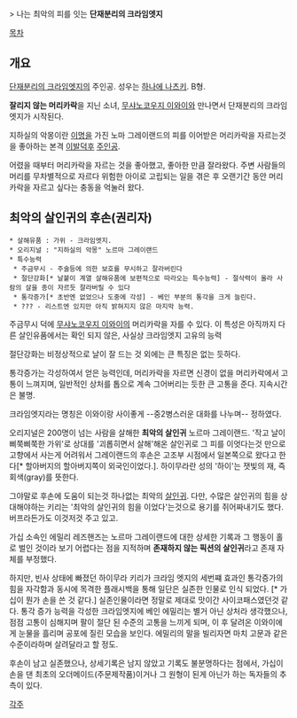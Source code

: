 > 나는 최악의 피를 잇는 '''단재분리의 크라임엣지'''

[[목차]]

== 개요 ==
[[단재분리의 크라임엣지]]의 주인공. 성우는 [[하나에 나츠키]]. B형.

'''잘리지 않는 머리카락'''을 지닌 소녀, [[무샤노코우지 이와이]]와 만나면서 단재분리의 크라임엣지가 시작된다.

지하실의 악몽이란 [[이명]]을 가진 노마 그레이랜드의 피를 이어받은 머리카락을 자르는것을 좋아하는 본격 [[이발]][[덕후]] [[주인공]].

어렸을 때부터 머리카락을 자르는 것을 좋아했고, 좋아한 만큼 잘라왔다. 주변 사람들의 머리를 무차별적으로 자르다 위험한 아이로 고립되는 일을 겪은 후 오랜기간 동안 머리카락을 자르고 싶다는 충동을 억눌러 왔다.

== 최악의 살인귀의 후손(권리자) ==

 * 살해유품 : 가위 - 크라임엣지.
 * 오리지널 : "지하실의 악몽" 노르마 그레이랜드
 * 특수능력
  * 주금무시 - 주술등에 의한 보호를 무시하고 잘라버린다
  * 절단강화[* 날붙이 계열 살해유품에 보편적으로 따라오는 특수능력] - 절삭력이 올라 사람의 살을 종이 자르듯 잘라버릴 수 있다
  * 통각증가[* 초반엔 없었으나 도중에 각성] - 베인 부분의 통각을 크게 늘린다.
  * ??? - 리스트엔 있지만 아직 밝혀지지 않은 마지막 능력.

주금무시 덕에 [[무샤노코우지 이와이]]의 머리카락을 자를 수 있다. 이 특성은 아직까지 다른 살인유품에서는 확인 되지 않은, 사실상 크라임엣지 고유의 능력

절단강화는 비정상적으로 날이 잘 드는 것 외에는 큰 특징은 없는 듯하다.

통각증가는 각성하여서 얻은 능력인데, 머리카락을 자르면 신경이 없을 머리카락에서 고통이 느껴지며, 일반적인 상처를 톱으로 계속 그어버리는 듯한 큰 고통을 준다. 지속시간은 불명.

크라임엣지라는 명칭은 이와이랑 사이좋게 --중2병스러운 대화를 나누며-- 정하였다. 

오리지널은 200명이 넘는 사람을 살해한 '''최악의 살인귀''' 노르마 그레이랜드.
'작고 날이 삐쭉삐쭉한 가위'로 상대를 '괴롭히면서 살해'해온 살인귀로 그 피를 이엇다는것 만으로 고향에서 사는게 어려워서 그레이랜드의 후손은 고조부 시점에서 일본쪽으로 왔다고 한다[* 할아버지의 할아버지쪽이 외국인이었다.]. 하이무라란 성의 '하이'는 잿빛의 재, 즉 회색(gray)를 뜻한다.

그야말로 후손에 도움이 되는것 하나없는 최악의 [[살인귀]].
다만, 수많은 살인귀의 힘을 상대해야하는 키리는 '최악의 살인귀의 힘을 이었다'는것으로 용기를 쥐어짜내기도 했다. 버프라든가도 이것저것 주고 있고.

가십 소속인 에밀리 레즈핸즈는 노르마 그레이랜드에 대한 상세한 기록과 그 행동이 홀로 벌인 것이라 보기 어렵다는 점을 지적하며 '''존재하지 않는 픽션의 살인귀'''라고 존재 자체를 부정했다. 

하지만, 빈사 상태에 빠졌던 하이무라 키리가 크라임 엣지의 세번쨰 효과인 통각증가의 힘을 자각함과 동시에 목격한 플래시백을 통해 일단은 실존한 인물로 인식 되었다. [* 가십이 뭔가 손을 쓴 것 같다.] 실존인물이라면 정말로 제대로 맛이간 사이코패스였던것 같다. 통각 증가 능력을 각성한 크라임엣지에 베인 에밀리는 별거 아닌 상처라 생각했으나, 점점 고통이 심해지며 팔이 절단 된 수준의 고통을 느끼게 되며, 이 후 달려온 이와이에게 눈물을 흘리며 공포에 질린 모습을 보인다. 에밀리의 말을 빌리자면 마치 고문과 같은 수준이라하며 살려달라고 할 정도.

후손이 남고 실존했으나, 상세기록은 남지 않았고 기록도 불분명하다는 점에서, 가십이 손을 댄 최초의 오더메이드(주문제작품)이거나 그 원형이 된게 아닌가 하는 독자들의 추측이 있다.

[[각주]]
